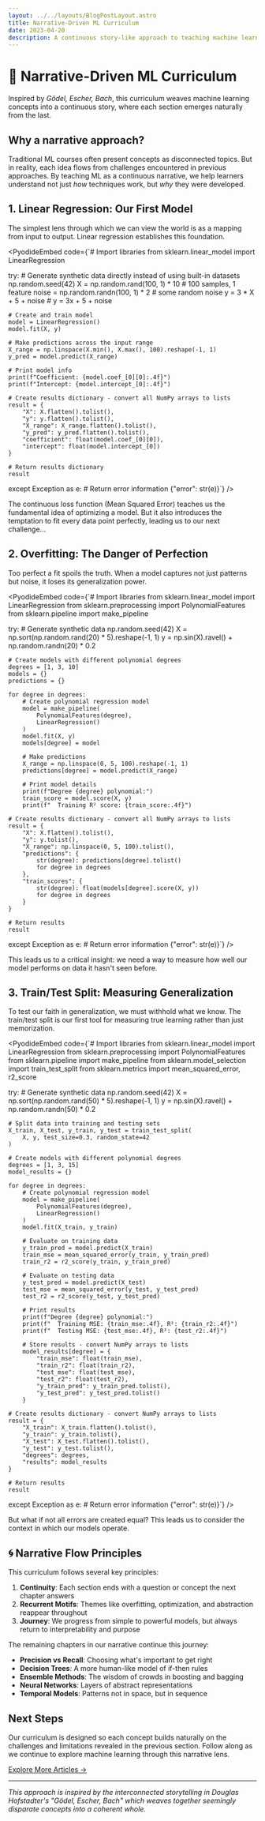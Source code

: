 ```yaml
---
layout: ../../layouts/BlogPostLayout.astro
title: Narrative-Driven ML Curriculum
date: 2023-04-20
description: A continuous story-like approach to teaching machine learning concepts, inspired by Gödel, Escher, Bach.
---
```



# 🧵 Narrative-Driven ML Curriculum

Inspired by *Gödel, Escher, Bach*, this curriculum weaves machine learning concepts into a continuous story, where each section emerges naturally from the last.

## Why a narrative approach?

Traditional ML courses often present concepts as disconnected topics. But in reality, each idea flows from challenges encountered in previous approaches. By teaching ML as a continuous narrative, we help learners understand not just *how* techniques work, but *why* they were developed.

## 1. Linear Regression: Our First Model

The simplest lens through which we can view the world is as a mapping from input to output. Linear regression establishes this foundation.

<PyodideEmbed code={`# Import libraries
from sklearn.linear_model import LinearRegression

try:
    # Generate synthetic data directly instead of using built-in datasets
    np.random.seed(42)
    X = np.random.rand(100, 1) * 10    # 100 samples, 1 feature
    noise = np.random.randn(100, 1) * 2  # some random noise
    y = 3 * X + 5 + noise               # y = 3x + 5 + noise

    # Create and train model
    model = LinearRegression()
    model.fit(X, y)

    # Make predictions across the input range
    X_range = np.linspace(X.min(), X.max(), 100).reshape(-1, 1)
    y_pred = model.predict(X_range)

    # Print model info
    print(f"Coefficient: {model.coef_[0][0]:.4f}")
    print(f"Intercept: {model.intercept_[0]:.4f}")

    # Create results dictionary - convert all NumPy arrays to lists
    result = {
        "X": X.flatten().tolist(),
        "y": y.flatten().tolist(),
        "X_range": X_range.flatten().tolist(),
        "y_pred": y_pred.flatten().tolist(),
        "coefficient": float(model.coef_[0][0]),
        "intercept": float(model.intercept_[0])
    }

    # Return results dictionary
    result
except Exception as e:
    # Return error information
    {"error": str(e)}`} />

The continuous loss function (Mean Squared Error) teaches us the fundamental idea of optimizing a model. But it also introduces the temptation to fit every data point perfectly, leading us to our next challenge...

## 2. Overfitting: The Danger of Perfection

Too perfect a fit spoils the truth. When a model captures not just patterns but noise, it loses its generalization power.

<PyodideEmbed code={`# Import libraries
from sklearn.linear_model import LinearRegression
from sklearn.preprocessing import PolynomialFeatures
from sklearn.pipeline import make_pipeline

try:
    # Generate synthetic data
    np.random.seed(42)
    X = np.sort(np.random.rand(20) * 5).reshape(-1, 1)
    y = np.sin(X).ravel() + np.random.randn(20) * 0.2

    # Create models with different polynomial degrees
    degrees = [1, 3, 10]
    models = {}
    predictions = {}

    for degree in degrees:
        # Create polynomial regression model
        model = make_pipeline(
            PolynomialFeatures(degree),
            LinearRegression()
        )
        model.fit(X, y)
        models[degree] = model
        
        # Make predictions
        X_range = np.linspace(0, 5, 100).reshape(-1, 1)
        predictions[degree] = model.predict(X_range)
        
        # Print model details
        print(f"Degree {degree} polynomial:")
        train_score = model.score(X, y)
        print(f"  Training R² score: {train_score:.4f}")

    # Create results dictionary - convert all NumPy arrays to lists
    result = {
        "X": X.flatten().tolist(),
        "y": y.tolist(),
        "X_range": np.linspace(0, 5, 100).tolist(),
        "predictions": {
            str(degree): predictions[degree].tolist() 
            for degree in degrees
        },
        "train_scores": {
            str(degree): float(models[degree].score(X, y))
            for degree in degrees
        }
    }

    # Return results
    result
except Exception as e:
    # Return error information
    {"error": str(e)}`} />

This leads us to a critical insight: we need a way to measure how well our model performs on data it hasn't seen before.

## 3. Train/Test Split: Measuring Generalization

To test our faith in generalization, we must withhold what we know. The train/test split is our first tool for measuring true learning rather than just memorization.

<PyodideEmbed code={`# Import libraries
from sklearn.linear_model import LinearRegression
from sklearn.preprocessing import PolynomialFeatures
from sklearn.pipeline import make_pipeline
from sklearn.model_selection import train_test_split
from sklearn.metrics import mean_squared_error, r2_score

try:
    # Generate synthetic data
    np.random.seed(42)
    X = np.sort(np.random.rand(50) * 5).reshape(-1, 1)
    y = np.sin(X).ravel() + np.random.randn(50) * 0.2

    # Split data into training and testing sets
    X_train, X_test, y_train, y_test = train_test_split(
        X, y, test_size=0.3, random_state=42
    )

    # Create models with different polynomial degrees
    degrees = [1, 3, 15]
    model_results = {}

    for degree in degrees:
        # Create polynomial regression model
        model = make_pipeline(
            PolynomialFeatures(degree),
            LinearRegression()
        )
        model.fit(X_train, y_train)
        
        # Evaluate on training data
        y_train_pred = model.predict(X_train)
        train_mse = mean_squared_error(y_train, y_train_pred)
        train_r2 = r2_score(y_train, y_train_pred)
        
        # Evaluate on testing data
        y_test_pred = model.predict(X_test)
        test_mse = mean_squared_error(y_test, y_test_pred)
        test_r2 = r2_score(y_test, y_test_pred)
        
        # Print results
        print(f"Degree {degree} polynomial:")
        print(f"  Training MSE: {train_mse:.4f}, R²: {train_r2:.4f}")
        print(f"  Testing MSE: {test_mse:.4f}, R²: {test_r2:.4f}")
        
        # Store results - convert NumPy arrays to lists
        model_results[degree] = {
            "train_mse": float(train_mse),
            "train_r2": float(train_r2),
            "test_mse": float(test_mse),
            "test_r2": float(test_r2),
            "y_train_pred": y_train_pred.tolist(),
            "y_test_pred": y_test_pred.tolist()
        }

    # Create results dictionary - convert NumPy arrays to lists
    result = {
        "X_train": X_train.flatten().tolist(),
        "y_train": y_train.tolist(),
        "X_test": X_test.flatten().tolist(),
        "y_test": y_test.tolist(),
        "degrees": degrees,
        "results": model_results
    }

    # Return results
    result
except Exception as e:
    # Return error information
    {"error": str(e)}`} />

But what if not all errors are created equal? This leads us to consider the context in which our models operate.

## 🌀 Narrative Flow Principles

This curriculum follows several key principles:

1. **Continuity**: Each section ends with a question or concept the next chapter answers
2. **Recurrent Motifs**: Themes like overfitting, optimization, and abstraction reappear throughout
3. **Journey**: We progress from simple to powerful models, but always return to interpretability and purpose

The remaining chapters in our narrative continue this journey:

- **Precision vs Recall**: Choosing what's important to get right
- **Decision Trees**: A more human-like model of if-then rules
- **Ensemble Methods**: The wisdom of crowds in boosting and bagging
- **Neural Networks**: Layers of abstract representations
- **Temporal Models**: Patterns not in space, but in sequence

## Next Steps

Our curriculum is designed so each concept builds naturally on the challenges and limitations revealed in the previous section. Follow along as we continue to explore machine learning through this narrative lens.

[Explore More Articles →](/blog/)

---

*This approach is inspired by the interconnected storytelling in Douglas Hofstadter's "Gödel, Escher, Bach" which weaves together seemingly disparate concepts into a coherent whole.* 